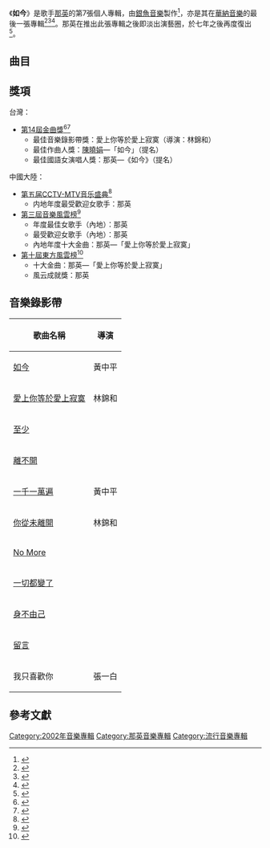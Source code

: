 {{Infobox Album
|  Name        = 如今
|  Type        = [[專輯|專輯]]
|  Artist      = [[那英|那英]]
|  Cover       = 
|  Released    = 2002年11月7日
|  Recorded    = 
|  Genre       = [[國語流行音樂|國語流行音樂]]
|  Length      = 
|  Label       = [[華納音樂_(台灣)|華納音樂]]
|  Number      =
|  Producer    = 沈光遠、羅紘武
|  Last album  =  [[那英全經典|那英全經典]] <br />(2002年)
|  This album  = '''如今''' <br />(2002年)
|  Next album  = [[那又怎樣|那又怎樣]] <br />(2011年)
}}

《'''如今'''》是歌手[[那英|那英]]的第7張個人專輯，由[[邱瓈寬|銀魚音樂]]製作<ref>{{Cite web |url=http://isrc.ncl.edu.tw/music_view.aspx?item=3870 |title=《如今》專輯資料 |author=ISRC |access-date=2021-02-19 |archive-date=2020-02-26 |archive-url=https://web.archive.org/web/20200226114314/http://isrc.ncl.edu.tw/music_view.aspx?item=3870 |dead-url=no }}</ref>，亦是其在[[華納音樂_(台灣)|華納音樂]]的最後一張專輯<ref>{{Cite web |url=https://y.qq.com/n/yqq/album/0013PzP83IHaRJ.html |title=《如今》 |author=QQ音樂}}</ref><ref>{{Cite web |url=http://ent.sina.com.cn/p/i/2002-12-15/1504119549.html |title=那英新浪访谈实录(1)：新专辑在情感上更加内敛 |author=新浪娛樂 |access-date=2021-02-18 |archive-date=2012-10-11 |archive-url=https://web.archive.org/web/20121011233113/http://ent.sina.com.cn/p/i/2002-12-15/1504119549.html |dead-url=no }}</ref><ref>{{Cite web |url=http://ent.sina.com.cn/p/i/2002-12-15/1514119550.html |title=那英新浪访谈实录(2)：最爱的人是自己的父母 |author=新浪娛樂 |access-date=2021-02-18 |archive-date=2005-09-05 |archive-url=https://web.archive.org/web/20050905165101/http://ent.sina.com.cn/p/i/2002-12-15/1514119550.html |dead-url=no }}</ref>。那英在推出此張專輯之後即淡出演藝圈，於七年之後再度復出<ref>{{Cite web |url=http://music.yule.sohu.com/20100101/n269336405.shtml |title=那英演唱会大秀热舞 王菲兴奋捧场大玩互动 |author=搜狐音樂 |access-date=2021-02-18 |archive-date=2010-01-05 |archive-url=https://web.archive.org/web/20100105040247/http://music.yule.sohu.com/20100101/n269336405.shtml |dead-url=no }}</ref>。

== 曲目 ==
{{Tracklist
| collapsed = 
| headline = 台灣版<ref>{{Cite web |url=https://www.discogs.com/%E9%82%A3%E8%8B%B1-%E5%A6%82%E4%BB%8A/release/11198400 |title=《如今》台灣版 |author=Discogs |access-date=2021-02-14 |archive-date=2021-02-27 |archive-url=https://web.archive.org/web/20210227012418/https://www.discogs.com/%E9%82%A3%E8%8B%B1-%E5%A6%82%E4%BB%8A/release/11198400 |dead-url=no }}</ref>
| font_size = 
| total_length = 

| extra_column = 

| title1 = 如今
| note1 = 
| music1 = 陳曉娟
| lyrics1 = [[陳曉娟_(作曲人)|陳曉娟]]
| arranger1 = [[鮑比達|鮑比達]]
| producer1 = 
| extra1 = 
| length1 = 4:34

| title2 = 愛上你等於愛上寂寞
| note2 = 
| music2 = 徐光義
| lyrics2 = 徐光義
| arranger2 = 鮑比達
| producer2 = 
| extra2 = 
| length2 = 4:17

| title3 = 至少
| note3 =  
| music3 = [[陳偉文|Adrian Chan]]
| lyrics3 = [[紅螞蟻合唱團|羅紘武]]
| arranger3 = 呂紹淳
| producer3 = 
| extra3 = 
| length3 = 4:38

| title4 = 離不開
| note4 = 
| music4 = 郭建良
| lyrics4 = [[姚若龍|姚若龍]]
| arranger4 = 呂紹淳
| producer4 = 
| extra4 = 
| length4 = 4:06

| title5 = 一千一萬遍
| note5 = 
| music5 = 陳韋伶
| lyrics5 = 陳韋伶
| arranger5 = 鮑比達
| producer5 = 
| extra5 = 
| length5 = 4:06

| title6 = 你從未離開
| note6 = 
| longnote6 = 電視劇《[[明成皇后_(電視劇)|明成皇后]]》中文版主題曲<br>原曲為[[曹秀美|曹秀美]]的《나 가거든》
| music6 = Lee Kyung Sub<br>Kang Eun Kyung
| lyrics6 = [[邱瓈寬|Kwan]]
| arranger6 = 呂紹淳
| producer6 = 
| extra6 = 
| length6 = 5:08

| title7 = No More
| note7 =
| music7 = [[黃韻玲|黃韻玲]]
| lyrics7 = [[姚謙|姚謙]]
| arranger7 = 黃韻玲
| producer7 = 
| extra7 = 
| length7 = 3:58

| title8 = 一切都變了
| note8 = 
| music8 = 深白色
| lyrics8 = [[深白色|深白色]]
| arranger8 = 鮑比達
| producer8 = 
| extra8 = 
| length8 = 4:42

| title9 = 身不由己
| note9 = 
| music9 = 周迪
| lyrics9 = 梁芒
| arranger9 = 呂紹淳
| producer9 = 
| extra9 = 
| length9 = 3:45

| title10 = 留言
| note10 =  
| music10 = 小柯
| lyrics10 = 小柯
| arranger10 = 鮑比達
| producer10 = 
| extra10 = 
| length10 = 4:05
}}

{{Tracklist
| collapsed = yes
| headline = 中國大陸版加收曲目<ref>{{Cite web |url=https://www.discogs.com/%E9%82%A3%E8%8B%B1-%E5%A6%82%E4%BB%8A/release/15687029 |title=《如今》中國大陸版 |author=Discogs |access-date=2021-02-14 |archive-date=2021-03-02 |archive-url=https://web.archive.org/web/20210302034835/https://www.discogs.com/%E9%82%A3%E8%8B%B1-%E5%A6%82%E4%BB%8A/release/15687029 |dead-url=no }}</ref><ref>{{Cite web |url=https://ent.163.com/edit/021223/021223_146212.html |title=那英：《如今(内地版)》 |author=網易娛樂 |access-date=2021-02-18 |archive-date=2020-09-19 |archive-url=https://web.archive.org/web/20200919155419/http://ent.163.com/edit/021223/021223_146212.html |dead-url=no }}</ref>
| font_size = 
| total_length = 

| extra_column = 

| title11 = 我只喜歡你
| note11 =  
| longnote11 = 喜之郎CiCi蘆薈果凍爽廣告曲
| music11 = 郭亮
| lyrics11 = 梁芒
| arranger11 = 郭亮
| producer11 = 
| extra11 = 
| length11 = 3:08
}}

==獎項==
台灣：
*[[第14屆金曲獎|第14屆金曲獎]]<ref>{{cite news |title=第十四屆金曲獎入圍名單 阿妹陶喆等入圍 |url=http://www.epochtimes.com/b5/3/3/28/n292886.htm |work=中央社 |date=2003-03-28 |accessdate=2021-02-19 |archive-date=2017-05-19 |archive-url=https://web.archive.org/web/20170519222910/http://www.epochtimes.com/b5/3/3/28/n292886.htm |dead-url=no }}</ref><ref>{{Cite web |url=https://www.bamid.gov.tw/information_176_64112.html |title=第十四屆金曲獎得獎名單 |author=文化部影視及流行音樂產業局 |access-date=2021-02-19 |archive-date=2018-11-24 |archive-url=https://archive.today/20181124092452/https://www.bamid.gov.tw/information_176_64112.html |dead-url=no }}</ref>
**最佳音樂錄影帶獎：愛上你等於愛上寂寞（導演：林錦和）
**最佳作曲人獎：[[陳曉娟_(作曲人)|陳曉娟]]—「如今」（提名）
**最佳國語女演唱人獎：那英—《如今》（提名）
中國大陸：
*[[CCTV-MTV音乐盛典#第五届_(2003年)|第五届CCTV-MTV音乐盛典]]<ref>{{Cite web |url=http://ent.sina.com.cn/p/i/2003-09-12/2155200033.html |title=第五届“CCTV-MTV音乐盛典”完全获奖名单 |author=新浪娛樂 |access-date=2021-02-19 |archive-date=2017-12-21 |archive-url=https://web.archive.org/web/20171221205434/http://ent.sina.com.cn/p/i/2003-09-12/2155200033.html |dead-url=no }}</ref>
**内地年度最受歡迎女歌手：那英
*[[2003年度音樂風雲榜頒獎盛典得獎名單|第三屆音樂風雲榜]]<ref>{{Cite web |url=http://ent.sina.com.cn/p/i/2003-03-29/1028140915.html |title=第三届音乐风云榜完全获奖名单 |author=新浪娛樂 |access-date=2021-02-19 |archive-date=2004-11-24 |archive-url=https://web.archive.org/web/20041124233923/http://ent.sina.com.cn/p/i/2003-03-29/1028140915.html |dead-url=no }}</ref>
**年度最佳女歌手（內地）：那英
**最受歡迎女歌手（內地）：那英
**內地年度十大金曲：那英—「愛上你等於愛上寂寞」
*[[第十屆東方風雲榜|第十屆東方風雲榜]]<ref>{{Cite web |url=http://music.yule.sohu.com/upload/dongfang/df03.htm |title=第十届《东方风云榜》获奖名单 |author=搜狐音樂 |access-date=2021-02-19 |archive-date=2022-06-05 |archive-url=https://web.archive.org/web/20220605102046/http://music.yule.sohu.com/upload/dongfang/df03.htm }}</ref>
**十大金曲：那英—「愛上你等於愛上寂寞」
**風云成就獎：那英

== 音樂錄影帶 ==
{| class="wikitable"
!歌曲名稱
!導演
|-
|[https://www.youtube.com/watch?v=EsM-eVs64GQ&ab_channel=TimelessMusic 如今] {{Wayback|url=https://www.youtube.com/watch?v=EsM-eVs64GQ&ab_channel=TimelessMusic |date=20220601215227 }}
|黃中平
|-
|[https://www.youtube.com/watch?v=3Jr0jtL1Vwk&ab_channel=TimelessMusic 愛上你等於愛上寂寞] {{Wayback|url=https://www.youtube.com/watch?v=3Jr0jtL1Vwk&ab_channel=TimelessMusic |date=20220602053507 }}
|林錦和
|-
|[https://www.youtube.com/watch?v=zOR_xvYhkQM&ab_channel=TimelessMusic 至少]
|
|-
|[https://www.youtube.com/watch?v=HLjCtYUm-Zw&ab_channel=TimelessMusic 離不開] {{Wayback|url=https://www.youtube.com/watch?v=HLjCtYUm-Zw&ab_channel=TimelessMusic |date=20220601110122 }}
|
|-
|[https://www.youtube.com/watch?v=h0QSgQdWYrE&ab_channel=TimelessMusic 一千一萬遍] {{Wayback|url=https://www.youtube.com/watch?v=h0QSgQdWYrE&ab_channel=TimelessMusic |date=20220601122653 }}
|黃中平
|-
|[https://www.youtube.com/watch?v=ohIXI0-Emzo&ab_channel=TimelessMusic 你從未離開] {{Wayback|url=https://www.youtube.com/watch?v=ohIXI0-Emzo&ab_channel=TimelessMusic |date=20220601140459 }}
|林錦和
|-
|[https://www.youtube.com/watch?v=PpIjtsOrBsw&ab_channel=TimelessMusic No More] {{Wayback|url=https://www.youtube.com/watch?v=PpIjtsOrBsw&ab_channel=TimelessMusic |date=20220602064214 }}
|
|-
|[https://www.youtube.com/watch?v=lRLdaXOBFa0&ab_channel=TimelessMusic 一切都變了] {{Wayback|url=https://www.youtube.com/watch?v=lRLdaXOBFa0&ab_channel=TimelessMusic |date=20220601151048 }}
|
|-
|[https://www.youtube.com/watch?v=5_a_ffaaddQ&ab_channel=TimelessMusic 身不由己] {{Wayback|url=https://www.youtube.com/watch?v=5_a_ffaaddQ&ab_channel=TimelessMusic |date=20220601053447 }}
|
|-
|[https://www.youtube.com/watch?v=8My4Wq8vKh4&ab_channel=TimelessMusic 留言] {{Wayback|url=https://www.youtube.com/watch?v=8My4Wq8vKh4&ab_channel=TimelessMusic |date=20220601160410 }}
|
|-
|我只喜歡你
|張一白
|}

== 參考文獻 ==
{{reflist}}

[[Category:2002年音樂專輯|Category:2002年音樂專輯]]
[[Category:那英音樂專輯|Category:那英音樂專輯]]
[[Category:流行音樂專輯|Category:流行音樂專輯]]